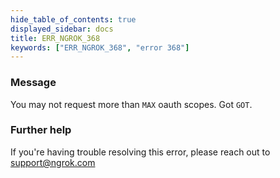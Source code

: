 ```yaml
---
hide_table_of_contents: true
displayed_sidebar: docs
title: ERR_NGROK_368
keywords: ["ERR_NGROK_368", "error 368"]
---
```


### Message

You may not request more than `MAX` oauth scopes. Got `GOT`.

### Further help

If you're having trouble resolving this error, please reach out to [support@ngrok.com](mailto:support@ngrok.com?subject=Help%20with%20ERR_NGROK_368)
